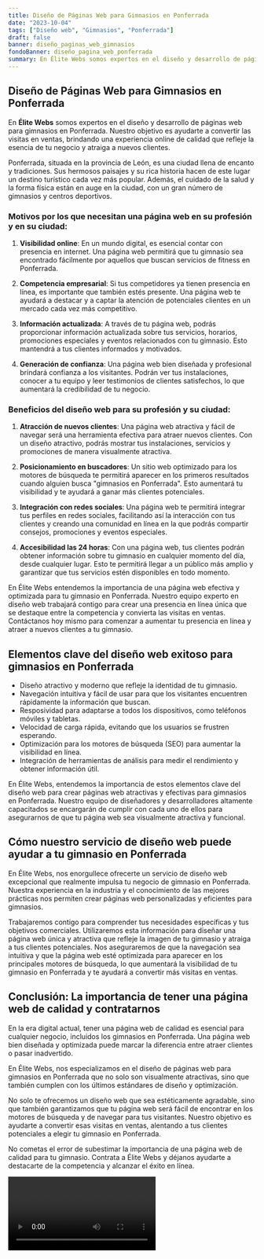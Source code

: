 ```yaml
---
title: Diseño de Páginas Web para Gimnasios en Ponferrada
date: "2023-10-04"
tags: ["Diseño web", "Gimnasios", "Ponferrada"]
draft: false
banner: diseño_paginas_web_gimnasios
fondoBanner: diseño_pagina_web_ponferrada
summary: En Élite Webs somos expertos en el diseño y desarrollo de páginas web para gimnasios en Ponferrada. Nuestro objetivo es ayudarte a convertir las visitas en ventas, brindando una experiencia online de calidad que refleje la esencia de tu negocio y atraiga a nuevos clientes.
---
```



## Diseño de Páginas Web para Gimnasios en Ponferrada

En **Élite Webs** somos expertos en el diseño y desarrollo de páginas web para gimnasios en Ponferrada. Nuestro objetivo es ayudarte a convertir las visitas en ventas, brindando una experiencia online de calidad que refleje la esencia de tu negocio y atraiga a nuevos clientes.

Ponferrada, situada en la provincia de León, es una ciudad llena de encanto y tradiciones. Sus hermosos paisajes y su rica historia hacen de este lugar un destino turístico cada vez más popular. Además, el cuidado de la salud y la forma física están en auge en la ciudad, con un gran número de gimnasios y centros deportivos.

### Motivos por los que necesitan una página web en su profesión y en su ciudad:

1. **Visibilidad online**: En un mundo digital, es esencial contar con presencia en internet. Una página web permitirá que tu gimnasio sea encontrado fácilmente por aquellos que buscan servicios de fitness en Ponferrada.

2. **Competencia empresarial**: Si tus competidores ya tienen presencia en línea, es importante que también estés presente. Una página web te ayudará a destacar y a captar la atención de potenciales clientes en un mercado cada vez más competitivo.

3. **Información actualizada**: A través de tu página web, podrás proporcionar información actualizada sobre tus servicios, horarios, promociones especiales y eventos relacionados con tu gimnasio. Esto mantendrá a tus clientes informados y motivados.

4. **Generación de confianza**: Una página web bien diseñada y profesional brindará confianza a los visitantes. Podrán ver tus instalaciones, conocer a tu equipo y leer testimonios de clientes satisfechos, lo que aumentará la credibilidad de tu negocio.

### Beneficios del diseño web para su profesión y su ciudad:

1. **Atracción de nuevos clientes**: Una página web atractiva y fácil de navegar será una herramienta efectiva para atraer nuevos clientes. Con un diseño atractivo, podrás mostrar tus instalaciones, servicios y promociones de manera visualmente atractiva.

2. **Posicionamiento en buscadores**: Un sitio web optimizado para los motores de búsqueda te permitirá aparecer en los primeros resultados cuando alguien busca "gimnasios en Ponferrada". Esto aumentará tu visibilidad y te ayudará a ganar más clientes potenciales.

3. **Integración con redes sociales**: Una página web te permitirá integrar tus perfiles en redes sociales, facilitando así la interacción con tus clientes y creando una comunidad en línea en la que podrás compartir consejos, promociones y eventos especiales.

4. **Accesibilidad las 24 horas**: Con una página web, tus clientes podrán obtener información sobre tu gimnasio en cualquier momento del día, desde cualquier lugar. Esto te permitirá llegar a un público más amplio y garantizar que tus servicios estén disponibles en todo momento.

En Élite Webs entendemos la importancia de una página web efectiva y optimizada para tu gimnasio en Ponferrada. Nuestro equipo experto en diseño web trabajará contigo para crear una presencia en línea única que se destaque entre la competencia y convierta las visitas en ventas. Contáctanos hoy mismo para comenzar a aumentar tu presencia en línea y atraer a nuevos clientes a tu gimnasio.

<GifSeo />

<Cta />

## Elementos clave del diseño web exitoso para gimnasios en Ponferrada

- Diseño atractivo y moderno que refleje la identidad de tu gimnasio.
- Navegación intuitiva y fácil de usar para que los visitantes encuentren rápidamente la información que buscan.
- Resposividad para adaptarse a todos los dispositivos, como teléfonos móviles y tabletas.
- Velocidad de carga rápida, evitando que los usuarios se frustren esperando.
- Optimización para los motores de búsqueda (SEO) para aumentar la visibilidad en línea.
- Integración de herramientas de análisis para medir el rendimiento y obtener información útil.

En Élite Webs, entendemos la importancia de estos elementos clave del diseño web para crear páginas web atractivas y efectivas para gimnasios en Ponferrada. Nuestro equipo de diseñadores y desarrolladores altamente capacitados se encargarán de cumplir con cada uno de ellos para asegurarnos de que tu página web sea visualmente atractiva y funcional.

## Cómo nuestro servicio de diseño web puede ayudar a tu gimnasio en Ponferrada

En Élite Webs, nos enorgullece ofrecerte un servicio de diseño web excepcional que realmente impulsa tu negocio de gimnasio en Ponferrada. Nuestra experiencia en la industria y el conocimiento de las mejores prácticas nos permiten crear páginas web personalizadas y eficientes para gimnasios.

Trabajaremos contigo para comprender tus necesidades específicas y tus objetivos comerciales. Utilizaremos esta información para diseñar una página web única y atractiva que refleje la imagen de tu gimnasio y atraiga a tus clientes potenciales. Nos aseguraremos de que la navegación sea intuitiva y que la página web esté optimizada para aparecer en los principales motores de búsqueda, lo que aumentará la visibilidad de tu gimnasio en Ponferrada y te ayudará a convertir más visitas en ventas.

## Conclusión: La importancia de tener una página web de calidad y contratarnos

En la era digital actual, tener una página web de calidad es esencial para cualquier negocio, incluidos los gimnasios en Ponferrada. Una página web bien diseñada y optimizada puede marcar la diferencia entre atraer clientes o pasar inadvertido.

En Élite Webs, nos especializamos en el diseño de páginas web para gimnasios en Ponferrada que no solo son visualmente atractivas, sino que también cumplen con los últimos estándares de diseño y optimización.

No solo te ofrecemos un diseño web que sea estéticamente agradable, sino que también garantizamos que tu página web será fácil de encontrar en los motores de búsqueda y de navegar para tus visitantes. Nuestro objetivo es ayudarte a convertir esas visitas en ventas, alentando a tus clientes potenciales a elegir tu gimnasio en Ponferrada.

No cometas el error de subestimar la importancia de una página web de calidad para tu gimnasio. Contrata a Élite Webs y déjanos ayudarte a destacarte de la competencia y alcanzar el éxito en línea.

<Video />

<CtaBot job="Gimnasios" city="Ponferrada" />

<Gmaps query="Ponferrada+españa+maps" />
